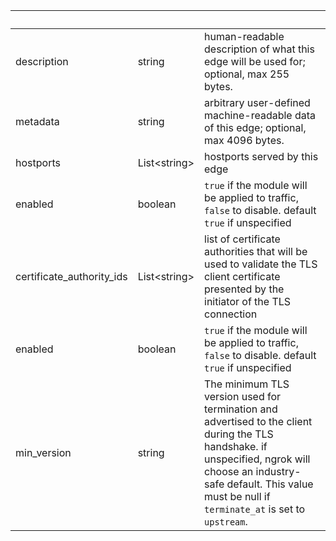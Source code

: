 | &nbsp; | &nbsp; | &nbsp; |
|---|---|---|
| description | string | human-readable description of what this edge will be used for; optional, max 255 bytes. |
| metadata | string | arbitrary user-defined machine-readable data of this edge; optional, max 4096 bytes. |
| hostports | List&lt;string&gt; | hostports served by this edge |
| enabled | boolean | `true` if the module will be applied to traffic, `false` to disable. default `true` if unspecified |
| certificate_authority_ids | List&lt;string&gt; | list of certificate authorities that will be used to validate the TLS client certificate presented by the initiator of the TLS connection |
| enabled | boolean | `true` if the module will be applied to traffic, `false` to disable. default `true` if unspecified |
| min_version | string | The minimum TLS version used for termination and advertised to the client during the TLS handshake. if unspecified, ngrok will choose an industry-safe default. This value must be null if `terminate_at` is set to `upstream`. |